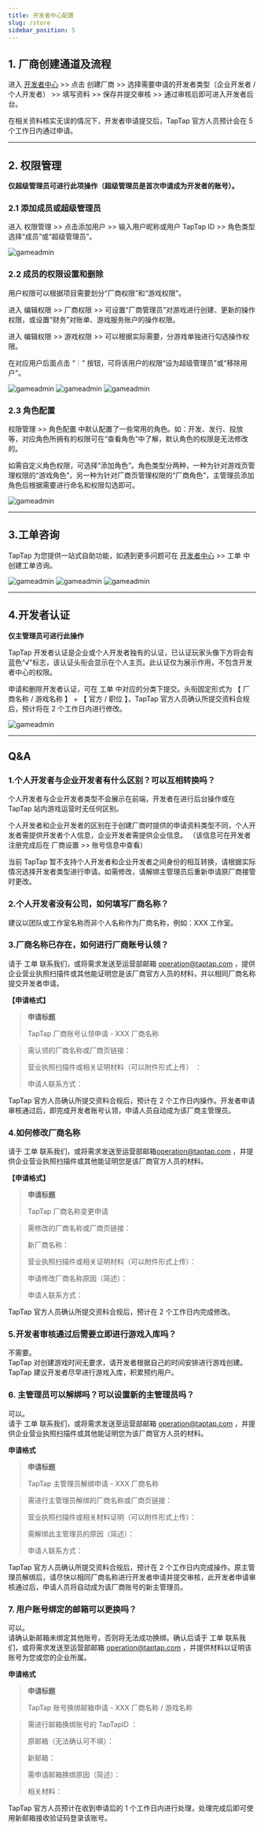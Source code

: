 ```yaml
---
title: 开发者中心配置
slug: /store
sidebar_position: 5
---
```



## 1. 厂商创建通道及流程
进入 [开发者中心](https://developer.taptap.com/) >> 点击 <Blue>创建厂商</Blue> >> 选择需要申请的开发者类型（企业开发者 / 个人开发者） >> 填写资料 >> 保存并提交审核 >> 通过审核后即可进入开发者后台。

在相关资料核实无误的情况下，开发者申请提交后，TapTap 官方人员预计会在 5 个工作日内通过申请。

---

## 2. 权限管理

**仅超级管理员可进行此项操作（超级管理员是首次申请成为开发者的账号）。**

### 2.1 添加成员或超级管理员
进入 <Blue>权限管理</Blue> >> 点击<Blue>添加用户</Blue> >> 输入用户昵称或用户 TapTap ID >> 角色类型选择“成员”或“超级管理员”。

![gameadmin](/img/添加成员或管理员.png)

### 2.2 成员的权限设置和删除
用户权限可以根据项目需要划分“厂商权限”和“游戏权限”。

进入 <Blue>编辑权限</Blue> >> <Blue>厂商权限</Blue>  >> 可设置“厂商管理员”对游戏进行创建、更新的操作权限，或设置“财务”对账单、游戏服务账户的操作权限。

进入 <Blue>编辑权限</Blue> >> <Blue>游戏权限</Blue> >> 可以根据实际需要，分游戏单独进行勾选操作权限。

在对应用户后面点击 “┆” 按钮，可将该用户的权限“设为超级管理员”或“移除用户”。

![gameadmin](/img/权限管理1.png)
![gameadmin](/img/权限管理2.png)
![gameadmin](/img/成员身份调整.png)


### 2.3 角色配置
<Blue>权限管理</Blue> >> <Blue>角色配置</Blue> 中默认配置了一些常用的角色。如：开发、发行、投放等，对应角色所拥有的权限可在“查看角色”中了解，默认角色的权限是无法修改的。

如需自定义角色权限，可选择“添加角色”。角色类型分两种，一种为针对游戏页管理权限的“游戏角色”，另一种为针对厂商页管理权限的“厂商角色”，主管理员添加角色后根据需要进行命名和权限勾选即可。

![gameadmin](/img/角色配置.png)

---

## 3.工单咨询
TapTap 为您提供一站式自助功能，如遇到更多问题可在 [开发者中心](https://developer.taptap.com/) >> <Blue>工单</Blue> 中创建工单咨询。

![gameadmin](/img/工单咨询1.png)
![gameadmin](/img/工单咨询2.png)
![gameadmin](/img/工单咨询3.png)


---

## 4.开发者认证

**仅主管理员可进行此操作**

TapTap 开发者认证是企业或个人开发者独有的认证，已认证玩家头像下方将会有蓝色“√”标志，该认证头衔会显示在个人主页。此认证仅为展示作用，不包含开发者中心的权限。

申请和删除开发者认证，可在 <Blue>工单</Blue> 中对应的分类下提交。头衔固定形式为 【 厂商名称 / 游戏名称 】 + 【 官方 / 职位 】，TapTap 官方人员确认所提交资料合规后，预计将在 2 个工作日内进行修改。

![gameadmin](/img/开发者认证.png)

---

## Q&A

### **1.个人开发者与企业开发者有什么区别？可以互相转换吗？**
个人开发者与企业开发者类型不会展示在前端，开发者在进行后台操作或在 TapTap 站内游戏运营时无任何区别。

个人开发者和企业开发者的区别在于创建厂商时提供的申请资料类型不同，个人开发者需提供开发者个人信息，企业开发者需提供企业信息。
（该信息可在开发者注册完成后在 <Blue>厂商设置</Blue>  >>  <Blue>账号信息</Blue>中查看）

当前 TapTap 暂不支持个人开发者和企业开发者之间身份的相互转换，请根据实际情况选择开发者类型进行申请。如需修改，请解绑主管理员后重新申请原厂商接管时更改。

### **2.个人开发者没有公司，如何填写厂商名称？**
建议以团队或工作室名称而非个人名称作为厂商名称，例如：XXX 工作室。

### **3.厂商名称已存在，如何进行厂商账号认领？**
请于 <Blue>工单</Blue> 联系我们，或将需求发送至运营部邮箱 [operation@taptap.com](mailto:operation@taptap.com) ，提供企业营业执照扫描件或其他能证明您是该厂商官方人员的材料，并以相同厂商名称提交开发者申请。

**【申请格式】**

> **申请标题**
>
> TapTap 厂商账号认领申请 - XXX 厂商名称

> 需认领的厂商名称或厂商页链接：
>
> 营业执照扫描件或相关证明材料（可以附件形式上传） ：
>
>申请人联系方式：

TapTap 官方人员确认所提交资料合规后，预计在 2 个工作日内操作。开发者申请审核通过后，即完成开发者账号认领，申请人员自动成为该厂商主管理员。

### **4.如何修改厂商名称**
请于 <Blue>工单</Blue> 联系我们，或将需求发送至运营部邮箱[operation@taptap.com](mailto:operation@taptap.com) ，并提供企业营业执照扫描件或其他能证明您是该厂商官方人员的材料。

**【申请格式】**
> **申请标题**
>
> TapTap 厂商名称变更申请

>需修改的厂商名称或厂商页链接：
>
>新厂商名称：
>
>营业执照扫描件或相关证明材料<Gray>（可以附件形式上传）</Gray>：
>
>申请修改厂商名称原因<Gray>（简述）</Gray>：
>
>申请人联系方式：

TapTap 官方人员确认所提交资料合规后，预计在 2 个工作日内完成修改。

### **5.开发者审核通过后需要立即进行游戏入库吗？**
不需要。  
TapTap 对创建游戏时间无要求，请开发者根据自己的时间安排进行游戏创建。TapTap 建议开发者尽早进行游戏入库，积累预约用户。

### **6. 主管理员可以解绑吗？可以设置新的主管理员吗？**
可以。  
请于 <Blue>工单</Blue> 联系我们，或将需求发送至运营部邮箱 [operation@taptap.com](mailto:operation@taptap.com) ，并提供企业营业执照扫描件或其他能证明您为该厂商官方人员的材料。

**申请格式**
>
> **申请标题**
>
> TapTap 主管理员解绑申请 - XXX 厂商名称

> 需进行主管理员解绑的厂商名称或厂商页链接：
>
> 营业执照扫描件或相关材料证明<Gray>（可以附件形式上传）</Gray>：
>
> 需解绑此主管理员的原因<Gray>（简述）</Gray>：
>
> 申请人联系方式：

TapTap 官方人员确认所提交资料合规后，预计在 2 个工作日内完成操作。原主管理员解绑后，请尽快以相同厂商名称进行开发者申请并提交审核，此开发者申请审核通过后，申请人员将自动成为该厂商账号的新主管理员。

### **7. 用户账号绑定的邮箱可以更换吗？**
可以。  
请确认新邮箱未绑定其他账号，否则将无法成功换绑。确认后请于 <Blue>工单</Blue> 联系我们，或将需求发送至运营部邮箱 [operation@taptap.com](mailto:operation@taptap.com) ，并提供材料以证明该账号为您或您的企业所属。

**申请格式**
>
> **申请标题**  
>
> TapTap 账号换绑邮箱申请 - XXX 厂商名称 / 游戏名称

> 需进行邮箱换绑账号的 TapTapID ：
>
> 原邮箱<Gray>（无法确认可不填）</Gray>：
>
> 新邮箱：
>
> 需申请邮箱换绑原因<Gray>（简述）</Gray>：
>
> 相关材料：

TapTap 官方人员预计在收到申请后的 1 个工作日内进行处理，处理完成后即可使用新邮箱接收验证码登录该账号。

